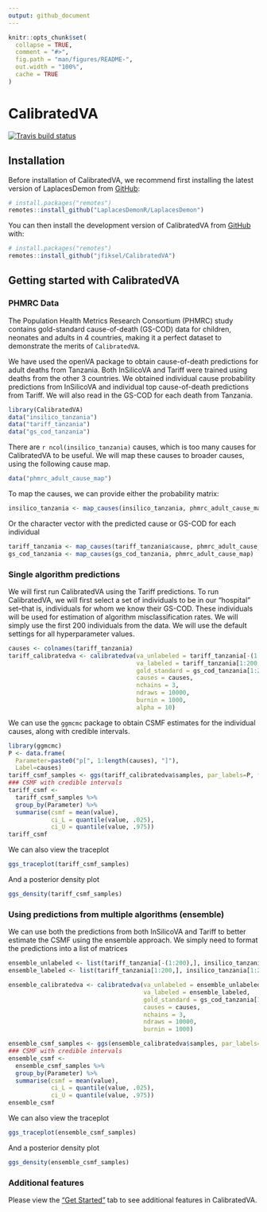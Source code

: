 ```yaml
---
output: github_document
---
```


```r
knitr::opts_chunk$set(
  collapse = TRUE,
  comment = "#>",
  fig.path = "man/figures/README-",
  out.width = "100%",
  cache = TRUE
)
```

# CalibratedVA

<!-- badges: start -->
  [![Travis build status](https://travis-ci.com/jfiksel/CalibratedVA.svg?branch=master)](https://travis-ci.com/jfiksel/CalibratedVA)
  <!-- badges: end -->


## Installation

Before installation of CalibratedVA, we recommend first installing the latest version
of LaplacesDemon from [GitHub](https://github.com/):

```r
# install.packages("remotes")
remotes::install_github("LaplacesDemonR/LaplacesDemon")
```

You can then install the development version of CalibratedVA from [GitHub](https://github.com/) with:

``` r
# install.packages("remotes")
remotes::install_github("jfiksel/CalibratedVA")
```
## Getting started with CalibratedVA

### PHMRC Data

The Population Health Metrics Research Consortium (PHMRC) study contains gold-standard
cause-of-death (GS-COD) data for children, neonates and adults in 4 countries,
making it a perfect dataset to demonstrate the merits of `CalibratedVA`. 

We have used the openVA package to obtain cause-of-death predictions for adult
deaths from Tanzania. Both InSilicoVA and Tariff were trained using deaths
from the other 3 countries. We obtained individual cause probability predictions
from InSilicoVA and individual top cause-of-death predictions from Tariff. We
will also read in the GS-COD for each death from Tanzania.

```r
library(CalibratedVA)
data("insilico_tanzania")
data("tariff_tanzania")
data("gs_cod_tanzania")
```

There are `r ncol(insilico_tanzania)` causes, which is too many causes for 
CalibratedVA to be useful. We will map these causes to broader causes, using the
following cause map.

```r
data("phmrc_adult_cause_map")
```

To map the causes, we can provide either the probability matrix:

```r
insilico_tanzania <- map_causes(insilico_tanzania, phmrc_adult_cause_map)
```

Or the character vector with the predicted cause or GS-COD for each individual

```r
tariff_tanzania <- map_causes(tariff_tanzania$cause, phmrc_adult_cause_map)
gs_cod_tanzania <- map_causes(gs_cod_tanzania, phmrc_adult_cause_map)
```


### Single algorithm predictions

We will first run CalibratedVA using the Tariff predictions. To run CalibratedVA, we will first select a set of individuals to be in our "hospital" set--that is, individuals for whom we know their GS-COD. These
individuals will be used for estimation of algorithm misclassification rates. We will
simply use the first 200 individuals from the data. We will use the default settings
for all hyperparameter values.


```r
causes <- colnames(tariff_tanzania)
tariff_calibratedva <- calibratedva(va_unlabeled = tariff_tanzania[-(1:200),],
                                    va_labeled = tariff_tanzania[1:200,],
                                    gold_standard = gs_cod_tanzania[1:200,],
                                    causes = causes,
                                    nchains = 3,
                                    ndraws = 10000,
                                    burnin = 1000,
                                    alpha = 10)
```

We can use the `ggmcmc` package to obtain CSMF estimates for the individual causes,
along with credible intervals.

```r
library(ggmcmc)
P <- data.frame(
  Parameter=paste0("p[", 1:length(causes), "]"),
  Label=causes)
tariff_csmf_samples <- ggs(tariff_calibratedva$samples, par_labels=P, family="p")
### CSMF with credible intervals
tariff_csmf <-
  tariff_csmf_samples %>%
  group_by(Parameter) %>%
  summarise(csmf = mean(value),
            ci_L = quantile(value, .025),
            ci_U = quantile(value, .975))
tariff_csmf 
```

We can also view the traceplot

```r
ggs_traceplot(tariff_csmf_samples)
```

And a posterior density plot

```r
ggs_density(tariff_csmf_samples)
```

### Using predictions from multiple algorithms (ensemble)

We can use both the predictions from both InSilicoVA and Tariff to 
better estimate the CSMF using the ensemble approach. We simply need to format
the predictions into a list of matrices

```r
ensemble_unlabeled <- list(tariff_tanzania[-(1:200),], insilico_tanzania[-(1:200),])
ensemble_labeled <- list(tariff_tanzania[1:200,], insilico_tanzania[1:200,])
```

```r
ensemble_calibratedva <- calibratedva(va_unlabeled = ensemble_unlabeled,
                                      va_labeled = ensemble_labeled,
                                      gold_standard = gs_cod_tanzania[1:200,],
                                      causes = causes,
                                      nchains = 3,
                                      ndraws = 10000,
                                      burnin = 1000)
```

```r
ensemble_csmf_samples <- ggs(ensemble_calibratedva$samples, par_labels=P, family="p")
### CSMF with credible intervals
ensemble_csmf <-
  ensemble_csmf_samples %>%
  group_by(Parameter) %>%
  summarise(csmf = mean(value),
            ci_L = quantile(value, .025),
            ci_U = quantile(value, .975))
ensemble_csmf 
```

We can also view the traceplot

```r
ggs_traceplot(ensemble_csmf_samples)
```

And a posterior density plot

```r
ggs_density(ensemble_csmf_samples)
```

### Additional features

Please view the ["Get Started"](https://jfiksel.github.io/CalibratedVA/articles/CalibratedVA.html) tab to see additional features in CalibratedVA.